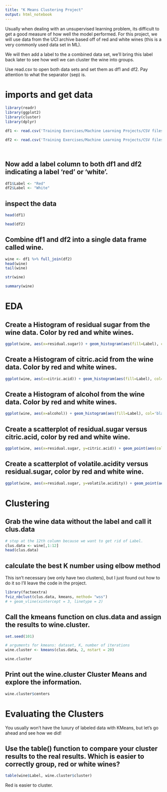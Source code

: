 ```yaml
---
title: "K Means Clustering Project"
output: html_notebook
---
```

 
Usually when dealing with an unsupervised learning problem, its difficult to get a good measure of how well the model performed. For this project, we will use data from the UCI archive based off of red and white wines (this is a very commonly used data set in ML).

We will then add a label to the a combined data set, we'll bring this label back later to see how well we can cluster the wine into groups.



Use read.csv to open both data sets and set them as df1 and df2. Pay attention to what the separator (sep) is. 
 
 
# imports and get data
```r
library(readr)
library(ggplot2)
library(cluster)
library(dplyr)

df1 <- read.csv('Training Exercises/Machine Learning Projects/CSV files for ML Projects/winequality-red.csv', sep = ";")

df2 <- read.csv('Training Exercises/Machine Learning Projects/CSV files for ML Projects/winequality-white.csv', sep = ";")




```

## Now add a label column to both df1 and df2 indicating a label 'red' or 'white'.
```r
df1$Label <- "Red"
df2$Label <- "White"
```


## inspect the data
```r
head(df1)
```
 

```r
head(df2)
```

## Combine df1 and df2 into a single data frame called wine.
```r
wine <- df1 %>% full_join(df2)
head(wine)
tail(wine)
```

```r
str(wine)
```

```r
summary(wine)
```

 
# EDA

## Create a Histogram of residual sugar from the wine data. Color by red and white wines.
```r
ggplot(wine, aes(x=residual.sugar)) + geom_histogram(aes(fill=Label), col='black', bins = 50) + scale_fill_manual(values = c('#8B0000','#F6FEB1'))
```

## Create a Histogram of citric.acid from the wine data. Color by red and white wines.
```r
ggplot(wine, aes(x=citric.acid)) + geom_histogram(aes(fill=Label), col='black', bins = 50) + scale_fill_manual(values = c('#8B0000','#F6FEB1'))
```

## Create a Histogram of alcohol from the wine data. Color by red and white wines.
```r
ggplot(wine, aes(x=alcohol)) + geom_histogram(aes(fill=Label), col='black', bins = 50) + scale_fill_manual(values = c('#8B0000','#F6FEB1'))
```

## Create a scatterplot of residual.sugar versus citric.acid, color by red and white wine.
```r
ggplot(wine, aes(x=residual.sugar, y=citric.acid)) + geom_point(aes(col=Label, shape=Label), alpha=0.4) + scale_color_manual(values = c('#8B0000','#F6FEB1')) + theme_dark()

```

## Create a scatterplot of volatile.acidity versus residual.sugar, color by red and white wine.
```r
ggplot(wine, aes(x=residual.sugar, y=volatile.acidity)) + geom_point(aes(col=Label, shape=Label), alpha=0.4) + scale_color_manual(values = c('#8B0000','#F6FEB1')) + theme_dark()
```

# Clustering

## Grab the wine data without the label and call it clus.data
```r
# stop at the 12th column because we want to get rid of Label.
clus.data <- wine[,1:12]
head(clus.data)
```


## calculate the best K number using elbow method
This isn't necessary (we only have two clusters), but I just found out how to do it so I'll leave the code in the project.
```r
library(factoextra)
fviz_nbclust(clus.data, kmeans, method= "wss") 
# + geom_vline(xintercept = 3, linetype = 2)
```



## Call the kmeans function on clus.data and assign the results to wine.cluster.
```r
set.seed(101)

# arguments for kmeans: dataset, K, number of iterations
wine.cluster <- kmeans(clus.data, 2, nstart = 20)

wine.cluster
```

## Print out the wine.cluster Cluster Means and explore the information.
```r
wine.cluster$centers
```

# Evaluating the Clusters
You usually won't have the luxury of labeled data with KMeans, but let's go ahead and see how we did!

## Use the table() function to compare your cluster results to the real results. Which is easier to correctly group, red or white wines?
```r
table(wine$Label, wine.cluster$cluster)

```
Red is easier to cluster. 



